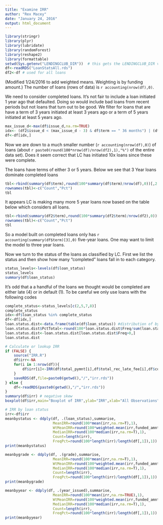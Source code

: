 ```yaml
---
title: "Examine IRR"
author: "Rex Macey"
date: "January 24, 2016"
output: html_document
---
```


```r
library(stringr)
library(plyr)
library(lubridate)
library(randomForest)
library(reshape2)
library(formattable)
setwd(Sys.getenv("LENDINGCLUB_DIR"))  # this gets the LENDINGCLUB_DIR variable defined in the .rProfile file
df<-readRDS("LoanStatsAll.rds")
df2<-df # used for all loans
```
(Modified 1/24/2016 to add weighted means.  Weighting is by funding amount.)
The number of loans (rows of data) is `r accounting(nrow(df),0)`.

We need to consider completed loans. It's not fair to include a loan initiated 1 year ago that defaulted.
Doing so would include bad loans from recent periods but not loans that turn out to be good.
We filter for loans that are have a term of 3 years initiated at least 3 years ago or a term of 5 years
initiated at least 5 years ago.

```r
max_issue_d<-max(df$issue_d,na.rm=TRUE)
idx<- (df2$issue_d < (max_issue_d - 3) & df$term == " 36 months") | (df2$issue_d < (max_issue_d - 5) & df$term == " 60 months")
df<-df[idx,]
```

Now we are down to a much smaller number (`r accounting(nrow(df),0)`) of loans (about `r paste0(round(100*nrow(df)/nrow(df2),1),"%")` of the entire data set).  Does it seem correct that
LC has initiated 10x loans since these were complete.

The loans have terms of either 3 or 5 years.  Below we see that 3 Year loans dominate completed loans
```r
tbl<-rbind(summary(df$term),round(100*summary(df$term)/nrow(df),0))[,2:3]
rownames(tbl)<-c("Count","Pct")
tbl
```
It appears LC is making many more 5 year loans now based on the table below which considers all loans.
```r
tbl<-rbind(summary(df2$term),round(100*summary(df2$term)/nrow(df2),0))[,2:3]
rownames(tbl)<-c("Count","Pct")
tbl
```
So a model built on completed loans only has `r accounting(summary(df$term)[3],0)` five-year loans. One may want to limit the model to three year loans.

Now we turn to the status of the loans as classified by LC. First we list the status and then show how many "completed" loans fall in to each category.
```r
status_levels<-levels(df$loan_status)
status_levels
summary(df$loan_status)
```
It's odd that a a handful of the loans we thought would be completed are either late (4)  or in default (1).
To be careful we only use loans with the following codes
```r
complete_status<-status_levels[c(2,5,7,8)]
complete_status
idx<-df$loan_status %in% complete_status
df<-df[idx,]
loan.status.dist<-data.frame(table(df$loan_status)) #distribution of by loan status
loan.status.dist$PctTotal<-round(100*loan.status.dist$Freq/sum(loan.status.dist$Freq),1)
loan.status.dist<-loan.status.dist[loan.status.dist$Freq>0,]
loan.status.dist

# Calculate or lookup IRR
if (FALSE) {
    source("IRR.R")
    df$irr<-NA
    for(i in 1:nrow(df)){
        df$irr[i]<-IRR(df$total_pymnt[i],df$total_rec_late_fee[i],df$collection_recovery_fee[i],df$installment[i],df$funded_amnt[i],df$issue_d[i])
    }
    saveRDS(df,file=paste0(getwd(),"/","irr.rds"))    
} else {
    df<-readRDS(paste0(getwd(),"/","irr.rds"))
}
summary(df$irr) # negative skew
boxplot(df$irr,main="Boxplot of IRR",ylab="IRR",xlab="All Observations")

# IRR by loan status
irr<-df$irr
meanbystatus <- ddply(df, .(loan_status),summarise,
                      MeanIRR=round(100*mean(irr,na.rm=T),1),
                      WtMeanIRR=round(100*weighted.mean(irr,funded_amnt,na.rm=TRUE),1),
                      MedianIRR=round(100*median(irr,na.rm=T),1),
                      Count=length(irr),
                      FreqPct=round(100*length(irr)/length(df[,1]),1))
print(meanbystatus)

meanbygrade <- ddply(df, .(grade),summarise,
                      MeanIRR=round(100*mean(irr,na.rm=T),1),
                      WtMeanIRR=round(100*weighted.mean(irr,funded_amnt,na.rm=TRUE),1),
                      MedianIRR=round(100*median(irr,na.rm=T),1),
                      Count=length(irr),
                      FreqPct=round(100*length(irr)/length(df[,1]),1))
print(meanbygrade)

meanbyyear <- ddply(df, .(year_issued),summarise,
                      MeanIRR=round(100*mean(irr,na.rm=TRUE),1),
                      WtMeanIRR=round(100*weighted.mean(irr,funded_amnt,na.rm=TRUE),1),
                      MedianIRR=round(100*median(irr,na.rm=T),1),
                      Count=length(irr),
                      FreqPct=round(100*length(irr)/length(df[,1]),1))
print(meanbyyear)
```